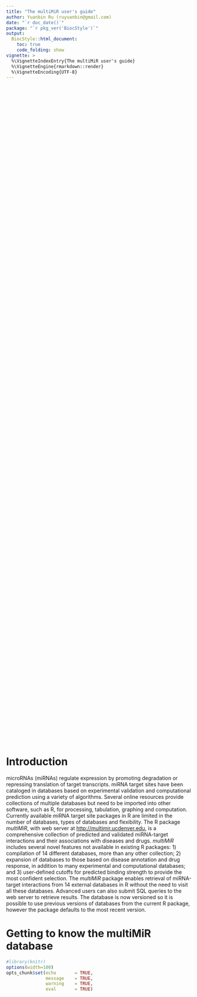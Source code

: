 ```yaml
---
title: "The multiMiR user's guide"
author: Yuanbin Ru (ruyuanbin@gmail.com)
date: "`r doc_date()`"
package: "`r pkg_ver('BiocStyle')`"
output: 
  BiocStyle::html_document:
    toc: true
    code_folding: show
vignette: >
  %\VignetteIndexEntry{The multiMiR user's guide}
  %\VignetteEngine{rmarkdown::render}
  %\VignetteEncoding{UTF-8}  
---
```


<style>
    pre {
    white-space: pre !important;
    overflow-y: scroll !important;
    height: 50vh !important;
    }
</style>

# Introduction

microRNAs (miRNAs) regulate expression by promoting degradation or repressing
translation of target transcripts. miRNA target sites have been cataloged in
databases based on experimental validation and computational prediction using a
variety of algorithms. Several online resources provide collections of multiple
databases but need to be imported into other software, such as R, for
processing, tabulation, graphing and computation. Currently available miRNA
target site packages in R are limited in the number of databases, types of
databases and flexibility. The R package *multiMiR*, with web server at
[http://multimir.ucdenver.edu](http://multimir.ucdenver.edu), is a
comprehensive collection of predicted and validated miRNA-target interactions
and their associations with diseases and drugs. *multiMiR* includes
several novel features not available in existing R packages: 1) compilation of
14 different databases, more than any other collection; 2) expansion of
databases to those based on disease annotation and drug response, in addition
to many experimental and computational databases; and 3) user-defined cutoffs
for predicted binding strength to provide the most confident selection. The
*multiMiR* package enables retrieval of miRNA-target interactions from
14 external databases in R without the need to visit all these databases.
Advanced users can also submit SQL queries to the web server to retrieve
results.  The database is now versioned so it is possible to use previous 
versions of databases from the current R package, however the package defaults
to the most recent version.


# Getting to know the multiMiR database

```r
#library(knitr)
options(width=100)
opts_chunk$set(echo       = TRUE,
               message    = TRUE,
               warning    = TRUE,
               eval       = TRUE)
```

The *multiMiR* web server (\url{http://multimir.ucdenver.edu}) hosts a
database containing miRNA-target interactions from external databases. The
package *multiMiR* provides functions to communicate with the
*multiMiR* web server and its database. The *multiMiR* database is now versioned
by default *multiMiR* will use the most recent version each time *multiMiR* is loaded.
However it is now possible to switch between database versions and get information 
about the *multiMiR* database versions. `multimir_dbInfoVersions` returns a dataframe
with the available versions.

```r
library(multiMiR)
db.ver = multimir_dbInfoVersions()
db.ver
```

To switch between versions we can use `multimir_switchDBVersion`.

```r
library(multiMiR)
multimir_switchDBVersion("2.0.0")
```

The remaining functions will query the selected version until the package is reloaded 
or until we switch to another version.

Information from each external database is stored in a table in the *multiMiR* database.
To see a list of the tables, we can use the `multimir_dbTables` function.

```r
library(multiMiR)
db.tables = multimir_dbTables()
db.tables
```

To display the database schema, we can use the `multimir_dbSchema`
function.  Following is only a portion of the full output.

```sql
--
-- Table structure for table `mirna`
--

DROP TABLE IF EXISTS `mirna`;
CREATE TABLE `mirna` (
  mature_mirna_uid INTEGER UNSIGNED AUTO_INCREMENT,  -- mature miRNA unique ID
  org VARCHAR(4) NOT NULL,                           -- organism abbreviation
  mature_mirna_acc VARCHAR(20) default NULL,         -- mature miRNA accession
  mature_mirna_id VARCHAR(20) default NULL,          -- mature miRNA ID/name
  PRIMARY KEY (mature_mirna_uid),
  KEY org (org),
  KEY mature_mirna_acc (mature_mirna_acc),
  KEY mature_mirna_id (mature_mirna_id)
);

--
-- Table structure for table `target`
--

DROP TABLE IF EXISTS `target`;
CREATE TABLE `target` (
  target_uid INTEGER UNSIGNED AUTO_INCREMENT,   -- target gene unique ID
  org VARCHAR(4) NOT NULL,                      -- organism abbreviation
  target_symbol VARCHAR(80) default NULL,       -- target gene symbol
  target_entrez VARCHAR(10) default NULL,       -- target gene Entrez gene ID
  target_ensembl VARCHAR(20) default NULL,      -- target gene Ensembl gene ID
  PRIMARY KEY (target_uid),
  KEY org (org),
  KEY target_symbol (target_symbol),
  KEY target_entrez (target_entrez),
  KEY target_ensembl (target_ensembl)
);

--
-- Table structure for table `mirecords`
--

DROP TABLE IF EXISTS `mirecords`;
CREATE TABLE `mirecords` (
  mature_mirna_uid INTEGER UNSIGNED NOT NULL,   -- mature miRNA unique ID
  target_uid INTEGER UNSIGNED NOT NULL,         -- target gene unique ID
  target_site_number INT(10) default NULL,      -- target site number
  target_site_position INT(10) default NULL,    -- target site position
  experiment VARCHAR(160) default NULL,         -- supporting experiment
  support_type VARCHAR(40) default NULL,        -- type of supporting experiment
  pubmed_id VARCHAR(10) default NULL,           -- PubMed ID
  FOREIGN KEY (mature_mirna_uid)
    REFERENCES mirna(mature_mirna_uid)
    ON UPDATE CASCADE ON DELETE RESTRICT,
  FOREIGN KEY (target_uid)
    REFERENCES target(target_uid)
    ON UPDATE CASCADE ON DELETE RESTRICT
);

......

(Please note that only three of the 19 tables are shown here for demonstration
purpose.)

```

The function `multimir_dbInfo` will display information of external
miRNA and miRNA-target databases in *multiMiR*, including version,
release date, link to download the data, and the corresponding table in
*multiMiR*.

```r
library(multiMiR)
db.info = multimir_dbInfo()
db.info
```

Among the 14 external databases, eight (DIANA-microT-CDS, ElMMo, MicroCosm,
miRanda, miRDB, PicTar, PITA, and TargetScan) contain predicted miRNA-target
interactions. Three of them (miRecords, miRTarBase, and TarBase) have
experimentally validated miRNA-target interactions. The remaining three
databases (miR2Disease, Pharmaco-miR, and PhenomiR) contain miRNA-drug/disease
associations.

To see how many records are in these 14 external databases we refer to the
`multimir_dbCount` function.

```r
db.count = multimir_dbCount()
db.count
apply(db.count[,-1], 2, sum)
```

The current version of *multiMiR* contains nearly 50 million records.

# List miRNAs, genes, drugs and diseases in the multiMiR database}

In addition to functions displaying database and table information, the
*multiMiR* package also provides the `list.multimir` function
to list all the unique miRNAs, target genes, drugs, and diseases in the
*multiMiR* database.

```r
miRNAs = list.multimir("mirna")
dim(miRNAs)
head(miRNAs)
genes = list.multimir("gene")
dim(genes)
head(genes)
drugs = list.multimir("drug")
dim(drugs)
head(drugs)
diseases = list.multimir("disease")
dim(diseases)
head(diseases)
```

The current version of *multiMiR* has 5830 miRNAs and 97186 target
genes from human, mouse, and rat, as well as 64 drugs and 223 disease terms.
Depending on the speed of your Internet connection, it may take a few minutes to
retrieve the large number of target genes.


# Use `get.multimir` to query the multiMiR database

`get.multimir` is the main function in the package to retrieve
predicted and validated miRNA-target interactions and their disease and drug
associations from the *multiMiR* database.

To get familiar with the parameters in `get.multimir`, you can type
`?get.multimir` or `help(get.multimir)` in R. In the next section,
many examples illustrate the use of the parameters.


# Examples of multiMiR queries

In this section a variety of examples are described on how to query the multiMiR
database.

## Example 1: Retrieve all validated target genes of a given miRNA

In the first example, we ask what genes are validated targets of hsa-miR-18a-3p.

```r
# The default is to search validated interactions in human
example1 = get.multimir(mirna='hsa-miR-18a-3p', summary=TRUE)
names(example1)
# Detailed information of the validated miRNA-target interaction
head(example1$validated)
# Which interactions are supported by Luciferase assay?
example1$validated[grep("Luciferase", example1$validated[,"experiment"]),]
example1$summary[example1$summary[,"target_symbol"] == "KRAS",]
```

It turns out that *KRAS* is the only target validated by Luciferase
assay. The interaction was recorded in miRecords and miRTarBase and supported by
the same literature, whose PubMed ID is in column `pubmed_id`. The summary (by
setting `summary = TRUE` when calling `get.multimir`) shows the
number of records in each of the external databases and the total number of
databases supporting the interaction.

## Example 2: Retrieve miRNA-target interactions associated with a given drug
## or disease

In this example we would like to know which miRNAs and their target genes are
associated with Cisplatin, a chemotherapy drug used in several cancers.

```r
example2 = get.multimir(disease.drug='cisplatin', table='disease.drug')
names(example2)
nrow(example2$disease.drug)
head(example2$disease.drug)
```

`get.multimir` returns 53 miRNA-target pairs. For more information, we
can always refer to the published papers with PubMed IDs in column
`paper_pubmedID`.

## Example 3: Select miRNAs predicted to target a gene

`get.multimir` also takes target gene(s) as input. In this example we
retrieve miRNAs predicted to target *Gnb1* in mouse. For predicted
interactions, the default is to query the top 20\% predictions within each
external database, which is equivalent to setting parameters
`predicted.cutoff = 20` and `predicted.cutoff.type = 'p'` (for
percentage cutoff). Here we search the top 35% among all conserved and
nonconserved target sites.

```r
example3 <- get.multimir(org = "mmu", 
                         target  = "Gnb1",
                         table   = "predicted",
                         summary = TRUE,
                         predicted.cutoff      = 35,
                         predicted.cutoff.type = "p",
                         predicted.site        = "all")
names(example3)
head(example3$predicted)
head(example3$summary)
```

The records in `example3$predicted` are ordered by scores from best to
worst within each external database. Once again, the summary option allows us to
examine the number of target sites predicted by each external database and the
total number of databases predicting the interaction.

Finally we examine how many predictions each of the databases has.

```r
apply(example3$summary[, 6:13], 2, function(x) sum(x > 0))
```

## Example 4: Select miRNA(s) predicted to target most, if not all, of
## the genes of interest

You may have a list of genes involved in a common biological process. It is
interesting to check whether some, or all, of these genes are targeted by the
same miRNA(s). Here we have four genes involved in chronic obstructive pulmonary
disease (COPD) in human and want to know what miRNAs target these genes by
searching the top 500,000 predictions in each external database.

```r
example4 <- get.multimir(org='hsa',
                         target=c('AKT2', 'CERS6', 'S1PR3', 'SULF2'),
                         table='predicted',
                         summary=TRUE,
                         predicted.cutoff.type='n',
                         predicted.cutoff=500000)
```

Then we count the number of target genes for each miRNA.

```r
example4.counts <- addmargins(table(example4$summary[, 2:3]))
example4.counts <- example4.counts[-nrow(example4.counts), ]
example4.counts <- example4.counts[order(example4.counts[, 5], decreasing = TRUE), ]
head(example4.counts)
```

## Example 5: Retrieve interactions between a set of miRNAs and a set of genes

In this example, we profiled miRNA and mRNA expression in poorly metastatic
bladder cancer cell lines T24 and Luc, and their metastatic derivatives FL4 and
Lul2, respectively. We identified differentially expressed miRNAs and genes
between the metastatic and poorly metastatic cells. Let's load the data.

```r
load(url("http://multimir.ucdenver.edu/bladder.rda"))
```

Variable `DE.miRNA.up` contains 9 up-regulated miRNAs and variable
`DE.entrez.dn` has 47 down-regulated genes in the two metastatic cell
lines. The hypothesis is that interactions between these miRNAs and genes whose
expression changed at opposite directions may play a role in cancer metastasis.
So we use `multiMiR` to check whether any of the nine miRNAs could
target any of the 47 genes.

```r
# search all tables & top 10% predictions
example5 <- get.multimir(org = "hsa",
                         mirna = DE.miRNA.up,
                         target = DE.entrez.dn,
                         table = "all",
                         summary = TRUE,
                         predicted.cutoff.type = "p",
                         predicted.cutoff = 10)
```
```r
# Searching diana_microt ...
# Searching elmmo ...
# Searching microcosm ...
# Searching miranda ...
# Searching mirdb ...
# Searching pictar ...
# Searching pita ...
# Searching targetscan ...
# Searching mirecords ...
# Searching mirtarbase ...
# Searching tarbase ...
# Searching mir2disease ...
# Searching pharmaco_mir ...
# Searching phenomir ...
```

In the result, there are 3 unique miRNA-gene pairs that have been validated.

```r
example5$validated
```
```r
#     database mature_mirna_acc mature_mirna_id target_symbol target_entrez
# 1 mirtarbase     MIMAT0000087  hsa-miR-30a-5p          FDX1          2230
# 2 mirtarbase     MIMAT0000087  hsa-miR-30a-5p        LIMCH1         22998
# 3    tarbase     MIMAT0000087  hsa-miR-30a-5p          FDX1          2230
# 4    tarbase     MIMAT0000424     hsa-miR-128          NEK2          4751
# 5    tarbase     MIMAT0000087  hsa-miR-30a-5p        LIMCH1         22998
#    target_ensembl               experiment          support_type pubmed_id
# 1 ENSG00000137714               Proteomics Functional MTI (Weak)  18668040
# 2 ENSG00000064042 pSILAC//Proteomics;Other Functional MTI (Weak)  18668040
# 3 ENSG00000137714               Proteomics              positive          
# 4 ENSG00000117650               Microarray              positive          
# 5 ENSG00000064042               Proteomics              positive          
```

Two miRNAs are associated with bladder cancer in miR2Disease and PhenomiR.

```r
example5$disease.drug[grep("bladder", example5$disease.drug$disease_drug,
                           ignore.case=TRUE),]
```
```r
#        database mature_mirna_acc mature_mirna_id target_symbol target_entrez
# 18  mir2disease     MIMAT0000418  hsa-miR-23b-3p            NA            NA
# 711    phenomir     MIMAT0000418  hsa-miR-23b-3p            NA            NA
# 311    phenomir     MIMAT0000449 hsa-miR-146a-5p            NA            NA
#     target_ensembl   disease_drug
# 18              NA bladder cancer
# 711             NA Bladder cancer
# 311             NA Bladder cancer
#                                               paper_pubmedID
# 18  2007. Micro-RNA profiling in kidney and bladder cancers.
# 711                                                 17826655
# 311                                                 19127597
```

The predicted databases predict 65 miRNA-gene pairs between the 9 miRNAs and 28
of the 47 genes.

```r
length(unique(example5$predicted$mature_mirna_id))
# [1] 9
```


```r
length(unique(example5$predicted$target_entrez))
@
```r
# [1] 28
```


```r
unique.pairs = unique(data.frame(miRNA.ID =
                                 as.character(example5$predicted$mature_mirna_id),
target.Entrez=as.character(example5$predicted$target_entrez)))
nrow(unique.pairs)
```
```r
# [1] 65
```


```r
head(unique.pairs)
```
```r
#         miRNA.ID target.Entrez
# 1 hsa-miR-182-5p          2017
# 2 hsa-miR-182-5p          1112
# 3 hsa-miR-30d-5p         22998
# 4 hsa-miR-30a-5p         22998
# 5 hsa-miR-30b-5p         22998
# 6 hsa-miR-182-5p          5962
```

Results from each of the predicted databases are already ordered by their scores
from best to worst.


```r
example5.split = split(example5$predicted, example5$predicted$database)
```




# Direct query to the database on the multiMiR web server

As shown previously, *get.multimir* is the main function to retrieve
information from the *multiMiR* database, which is hosted at
http://multimir.ucdenver.edu. The function builds one SQL query for every
external database that the user is going to search, submits the query to the web
server, and parses, combines, and summarizes results from the web server. For
advanced users, there are a couple ways to query the *multiMiR*
database without using the *multiMiR* package; but they have to be
familiar with SQL queries. In general, users are still advised to use the
`get.multimir` function when querying multiple external databases in
*multiMiR*.

## Direct query on the web server

The *multiMiR* package communicates with the *multiMiR*
database via the script http://multimir.ucdenver.edu/cgi-bin/multimir_univ.pl on the
web server. Once again, data from each of the
external databases is stored in a table in *multiMiR*. There are also tables for
miRNAs (table *mirna*) and target genes (table *target*).  

NOTE: While it is possible to complete short queries from a browser, the limits of 
submitting a query through typing in the address bar of a browser are quickly reached
(8192 characters total).  If you are a developer you should use your preferred method 
to submit a HTTP POST which will allow for longer queries.  The fields to include are 
query and dbName.  query- is the SQL query to submit.  dbName is the DBNAME column 
from a call to multimir_dbInfoVersions(), however if this is excluded the current 
version is the default.

To learn about the structure of a table (e.g. DIANA-microT data in table
*diana\_microt*), users can use URL


http://multimir.ucdenver.edu/cgi-bin/multimir_univ.pl?query=describe diana\_microt


Similar with Example 1, the following URL searches for validated target genes of
hsa-miR-18a-3p in miRecords.


http://multimir.ucdenver.edu/cgi-bin/multimir.pl?query=SELECT m.mature\_mirna\_acc, m.mature\_mirna\_id, t.target\_symbol, t.target\_entrez, t.target\_ensembl, i.experiment, i.support\_type, i.pubmed\_id FROM mirna AS m INNER JOIN mirecords AS i INNER JOIN target AS t ON (m.mature\_mirna\_uid=i.mature\_mirna\_uid and i.target\_uid=t.target\_uid) WHERE m.mature\_mirna\_id='hsa-miR-18a-3p'


As you can see, the query is long and searches just one of the three validated
tables in *multiMiR*. While in Example 1, one line of R command using the `r
get.multimir` function searches, combines and summarizes results from all three
validated external databases (miRecords, miRTarBase and TarBase).

## Direct query in R

The same direct queries we did above on the web server can be done in R as well.  This
is the preferred method if you are unfamiliar with HTTP POST. Be sure to set the correct 
database version, if you wish to change versions, before calling 'search.multimir' it uses
the currently set version.

To show the structure of table *diana\_microt*:

```r
direct2 = search.multimir(query="describe diana_microt")
direct2
```

To search for validated target genes of hsa-miR-18a-3p in miRecords:

```r
direct3 <- 
    search.multimir(query = 
                        "SELECT m.mature_mirna_acc, m.mature_mirna_id,
                         t.target_symbol, t.target_entrez, t.target_ensembl,
                         i.experiment, i.support_type, i.pubmed_id FROM mirna AS
                         m INNER JOIN mirecords AS i INNER JOIN target AS t ON
                         (m.mature_mirna_uid=i.mature_mirna_uid and
                          i.target_uid=t.target_uid) WHERE
                         m.mature_mirna_id='hsa-miR-18a-3p'")
direct3
```


# Session Info

```r
sessionInfo()
warnings()
```




